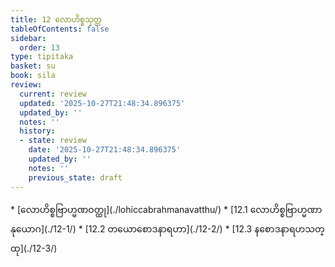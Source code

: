 ```yaml
---
title: 12 လောဟိစ္စသုတ္တ
tableOfContents: false
sidebar:
  order: 13
type: tipitaka
basket: su
book: sila
review:
  current: review
  updated: '2025-10-27T21:48:34.896375'
  updated_by: ''
  notes: ''
  history:
  - state: review
    date: '2025-10-27T21:48:34.896375'
    updated_by: ''
    notes: ''
    previous_state: draft
---
```



<ReviewStatus review={frontmatter.review} showDetails={true} />

<HypothesisAnnotation frontmatter={frontmatter} />

<DynamicBreadcrumb />



<TableOfContents book="sila" section="12">
* [လောဟိစ္စဗြာဟ္မဏဝတ္ထု](./lohiccabrahmanavatthu/)
* [12.1 လောဟိစ္စဗြာဟ္မဏာနုယောဂ](./12-1/)
* [12.2 တယောစောဒနာရဟာ](./12-2/)
* [12.3 နစောဒနာရဟသတ္ထု](./12-3/)
</TableOfContents>